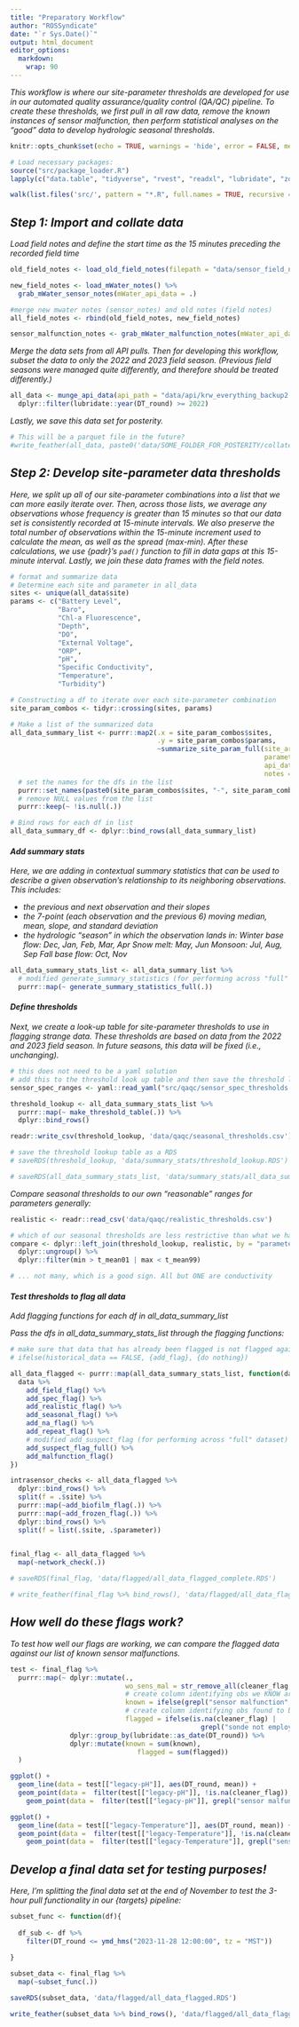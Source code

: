```yaml
---
title: "Preparatory Workflow"
author: "ROSSyndicate"
date: "`r Sys.Date()`"
output: html_document
editor_options: 
  markdown: 
    wrap: 90
---
```


*This workflow is where our site-parameter thresholds are developed for use in our
automated quality assurance/quality control (QA/QC) pipeline. To create these thresholds,
we first pull in all raw data, remove the known instances of sensor malfunction, then
perform statistical analyses on the "good" data to develop hydrologic seasonal
thresholds.*

```r
knitr::opts_chunk$set(echo = TRUE, warnings = 'hide', error = FALSE, message = 'hide')
```

```r
# Load necessary packages:
source("src/package_loader.R")
lapply(c("data.table", "tidyverse", "rvest", "readxl", "lubridate", "zoo", "padr","plotly", "feather", "RcppRoll", "yaml", "ggpubr", "profvis", "janitor"), package_loader)

walk(list.files('src/', pattern = "*.R", full.names = TRUE, recursive = TRUE), source)
```

## *Step 1: Import and collate data*

*Load field notes and define the start time as the 15 minutes preceding the recorded field
time*

```r
old_field_notes <- load_old_field_notes(filepath = "data/sensor_field_notes.xlsx")

new_field_notes <- load_mWater_notes() %>%
  grab_mWater_sensor_notes(mWater_api_data = .)

#merge new mwater notes (sensor_notes) and old notes (field notes)  
all_field_notes <- rbind(old_field_notes, new_field_notes)

sensor_malfunction_notes <- grab_mWater_malfunction_notes(mWater_api_data = load_mWater_notes())
```

*Merge the data sets from all API pulls. Then for developing this workflow, subset the
data to only the 2022 and 2023 field season. (Previous field seasons were managed quite
differently, and therefore should be treated differently.)*

```r
all_data <- munge_api_data(api_path = "data/api/krw_everything_backup2.0_mdt_dl/") %>%
  dplyr::filter(lubridate::year(DT_round) >= 2022) 
```

*Lastly, we save this data set for posterity.*

```r
# This will be a parquet file in the future?
#write_feather(all_data, paste0('data/SOME_FOLDER_FOR_POSTERITY/collated_raw_sonde_v', Sys.Date(), '.feather'))
```

## *Step 2: Develop site-parameter data thresholds*

*Here, we split up all of our site-parameter combinations into a list that we can more
easily iterate over. Then, across those lists, we average any observations whose frequency
is greater than 15 minutes so that our data set is consistently recorded at 15-minute
intervals. We also preserve the total number of observations within the 15-minute
increment used to calculate the mean, as well as the spread (max-min). After these
calculations, we use {padr}'s `pad()` function to fill in data gaps at this 15-minute
interval. Lastly, we join these data frames with the field notes.*

```r
# format and summarize data
# Determine each site and parameter in all_data 
sites <- unique(all_data$site)
params <- c("Battery Level",
            "Baro",
            "Chl-a Fluorescence", 
            "Depth", 
            "DO", 
            "External Voltage", 
            "ORP", 
            "pH",
            "Specific Conductivity",
            "Temperature",
            "Turbidity")

# Constructing a df to iterate over each site-parameter combination
site_param_combos <- tidyr::crossing(sites, params)

# Make a list of the summarized data
all_data_summary_list <- purrr::map2(.x = site_param_combos$sites, 
                                     .y = site_param_combos$params, 
                                     ~summarize_site_param_full(site_arg = .x,
                                                                parameter_arg = .y,
                                                                api_data = all_data,
                                                                notes = all_field_notes)) %>% 
  # set the names for the dfs in the list
  purrr::set_names(paste0(site_param_combos$sites, "-", site_param_combos$params)) %>% 
  # remove NULL values from the list
  purrr::keep(~ !is.null(.))

# Bind rows for each df in list
all_data_summary_df <- dplyr::bind_rows(all_data_summary_list)
```

#### *Add summary stats*

*Here, we are adding in contextual summary statistics that can be used to describe a given
observation's relationship to its neighboring observations. This includes:*

-   *the previous and next observation and their slopes*
-   *the 7-point (each observation and the previous 6) moving median, mean, slope, and
    standard deviation*
-   *the hydrologic "season" in which the observation lands in: Winter base flow: Dec,
    Jan, Feb, Mar, Apr Snow melt: May, Jun Monsoon: Jul, Aug, Sep Fall base flow: Oct,
    Nov*

```r
all_data_summary_stats_list <- all_data_summary_list %>%
  # modified generate_summary_statistics (for performing across "full" dataset)
  purrr::map(~ generate_summary_statistics_full(.))
```

#### *Define thresholds*

*Next, we create a look-up table for site-parameter thresholds to use in flagging strange
data. These thresholds are based on data from the 2022 and 2023 field season. In future
seasons, this data will be fixed (i.e., unchanging).*

```r
# this does not need to be a yaml solution
# add this to the threshold look up table and then save the threshold look up table 
sensor_spec_ranges <- yaml::read_yaml("src/qaqc/sensor_spec_thresholds.yml")

threshold_lookup <- all_data_summary_stats_list %>%
  purrr::map(~ make_threshold_table(.)) %>%
  dplyr::bind_rows()

readr::write_csv(threshold_lookup, 'data/qaqc/seasonal_thresholds.csv')

# save the threshold lookup table as a RDS 
# saveRDS(threshold_lookup, 'data/summary_stats/threshold_lookup.RDS')

# saveRDS(all_data_summary_stats_list, 'data/summary_stats/all_data_summary_stats_list.RDS')
```

*Compare seasonal thresholds to our own "reasonable" ranges for parameters generally:*

```r
realistic <- readr::read_csv('data/qaqc/realistic_thresholds.csv')

# which of our seasonal thresholds are less restrictive than what we have qualitatively deemed "reasonable"?
compare <- dplyr::left_join(threshold_lookup, realistic, by = "parameter") %>%
  dplyr::ungroup() %>%
  dplyr::filter(min > t_mean01 | max < t_mean99)

# ... not many, which is a good sign. All but ONE are conductivity
```

#### *Test thresholds to flag all data*

*Add flagging functions for each df in all_data_summary_list*

*Pass the dfs in all_data_summary_stats_list through the flagging functions:*

```r
# make sure that data that has already been flagged is not flagged again, except for the large anomaly flag
# ifelse(historical_data == FALSE, {add_flag}, {do nothing})

all_data_flagged <- purrr::map(all_data_summary_stats_list, function(data) {
  data %>%
    add_field_flag() %>%
    add_spec_flag() %>%
    add_realistic_flag() %>%
    add_seasonal_flag() %>%
    add_na_flag() %>%
    add_repeat_flag() %>%
    # modified add_suspect_flag (for performing across "full" dataset)
    add_suspect_flag_full() %>%
    add_malfunction_flag()
})

intrasensor_checks <- all_data_flagged %>%
  dplyr::bind_rows() %>%
  split(f = .$site) %>%
  purrr::map(~add_biofilm_flag(.)) %>%
  purrr::map(~add_frozen_flag(.)) %>%
  dplyr::bind_rows() %>%
  split(f = list(.$site, .$parameter)) 
  

final_flag <- all_data_flagged %>%
  map(~network_check(.))

# saveRDS(final_flag, 'data/flagged/all_data_flagged_complete.RDS')

# write_feather(final_flag %>% bind_rows(), 'data/flagged/all_data_flagged_complete.feather')
```

## *How well do these flags work?*

*To test how well our flags are working, we can compare the flagged data against our list
of known sensor malfunctions.*

```r
test <- final_flag %>%
  purrr::map(~ dplyr::mutate(., 
                             wo_sens_mal = str_remove_all(cleaner_flag, "sensor malfunction"),
                             # create column identifying obs we KNOW are bad:
                             known = ifelse(grepl("sensor malfunction", cleaner_flag), 1, 0),
                             # create column identifying obs found to be bad with flags:
                             flagged = ifelse(is.na(cleaner_flag) |
                                                grepl("sonde not employed|missing data|site visit|sv window", wo_sens_mal), 0, 1)) %>%
               dplyr::group_by(lubridate::as_date(DT_round)) %>%
               dplyr::mutate(known = sum(known),
                                flagged = sum(flagged))
  )
```

```r
ggplot() +
  geom_line(data = test[["legacy-pH"]], aes(DT_round, mean)) +
  geom_point(data =  filter(test[["legacy-pH"]], !is.na(cleaner_flag)), aes(DT_round, mean), color = "red") +
    geom_point(data =  filter(test[["legacy-pH"]], grepl("sensor malfunction", cleaner_flag)), aes(DT_round, mean), color = "blue")

ggplot() +
  geom_line(data = test[["legacy-Temperature"]], aes(DT_round, mean)) +
  geom_point(data =  filter(test[["legacy-Temperature"]], !is.na(cleaner_flag)), aes(DT_round, mean), color = "red") +
    geom_point(data =  filter(test[["legacy-Temperature"]], grepl("sensor malfunction", cleaner_flag)), aes(DT_round, mean), color = "blue")

```

## *Develop a final data set for testing purposes!*

*Here, I'm splitting the final data set at the end of November to test the 3-hour pull
functionality in our {targets} pipeline:*

```r
subset_func <- function(df){
  
  df_sub <- df %>%
    filter(DT_round <= ymd_hms("2023-11-28 12:00:00", tz = "MST"))
  
}

subset_data <- final_flag %>%
  map(~subset_func(.)) 

saveRDS(subset_data, 'data/flagged/all_data_flagged.RDS')

write_feather(subset_data %>% bind_rows(), 'data/flagged/all_data_flagged.feather')
```
